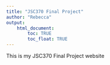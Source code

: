 ```yaml
---
title: "JSC370 Final Project"
author: "Rebecca"
output: 
    html_document:
        toc: TRUE
        toc_float: TRUE
---
```


This is my JSC370 Final Project website

